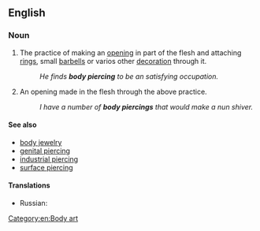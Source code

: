 ==English==
{{wikipedia}}

===Noun===
{{en-noun|head=[[body]] [[piercing]]}}

# {{context|uncountable|lang=en}} The practice of making an [[opening]] in part of the flesh and attaching [[ring]]s, small [[barbells]] or varios other [[decoration]] through it.
#: ''He finds '''body piercing''' to be an satisfying occupation.''
# {{context|countable|lang=en}} An opening made in the flesh through the above practice.
#: ''I have a number of '''body piercings''' that would make a nun shiver.''

====See also====
* [[body jewelry]]
* [[genital piercing]]
* [[industrial piercing]]
* [[surface piercing]]

====Translations====
{{trans-top|the practice}}
{{trans-mid}}
{{trans-bottom}}

{{trans-top|the hole}}
* Russian: {{t+|ru|пирсинг|m|tr=pirsing|sc=Cyrl}}
{{trans-mid}}
{{trans-bottom}}

[[Category:en:Body art]]